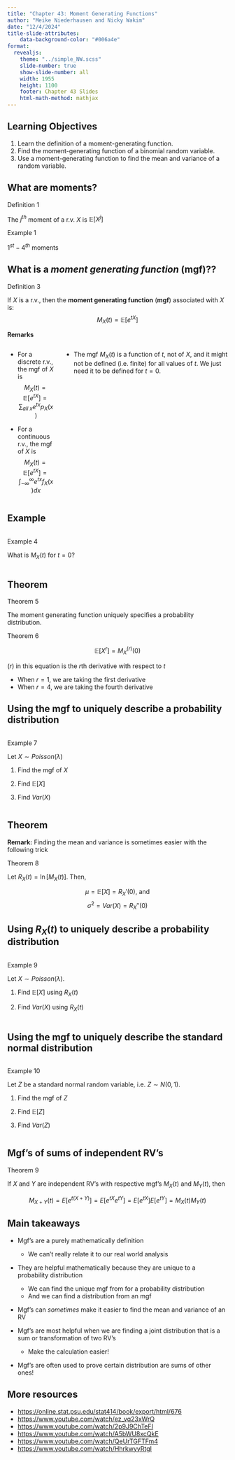 ```yaml
---
title: "Chapter 43: Moment Generating Functions"
author: "Meike Niederhausen and Nicky Wakim"
date: "12/4/2024"
title-slide-attributes:
    data-background-color: "#006a4e"
format: 
  revealjs:
    theme: "../simple_NW.scss"
    slide-number: true
    show-slide-number: all
    width: 1955
    height: 1100
    footer: Chapter 43 Slides
    html-math-method: mathjax
---
```


## Learning Objectives

1. Learn the definition of a moment-generating function.
2. Find the moment-generating function of a binomial random variable.
3. Use a moment-generating function to find the mean and variance of a random variable.


## What are moments?

::: definition
::: def-title
Definition 1
:::
::: def-cont
The $j^{th}$ moment of a r.v. $X$ is $\mathbb{E}[X^j]$
:::
:::

::: example
::: ex-title
Example 1
::: 
::: ex-cont
$1^{st}-4^{th}$ moments
:::
:::


## What is a *moment generating function* (mgf)??

::: definition
::: def-title
Definition 3
:::
::: def-cont
If $X$ is a r.v., then the **moment generating function**
(**mgf**) associated with $X$ is:
$$M_X(t)= \mathbb{E}[e^{tX}]$$
:::
:::

**Remarks**

::: columns
::: column
-   For a discrete r.v., the mgf of $X$ is
    $$M_X(t)= \mathbb{E}[e^{tX}]=\sum_{all \ x}e^{tx}p_X(x)$$

-   For a continuous r.v., the mgf of $X$ is
    $$M_X(t)= \mathbb{E}[e^{tX}]=\int_{-\infty}^{\infty}e^{tx}f_X(x)dx$$
:::
::: column
-   The mgf $M_X(t)$ is a function of $t$, not of $X$, and it might not
    be defined (i.e. finite) for all values of $t$. We just need it to
    be defined for $t=0$.
:::
:::

## Example 

::: columns
::: {.column width="30%"}
::: example
::: ex-title
Example 4
:::
::: ex-cont
What is $M_X(t)$ for $t=0$?
:::
:::
:::
:::

## Theorem 

::: theorem
::: thm-title
Theorem 5
:::
::: thm-cont
The moment generating function uniquely specifies a probability distribution.
:::
:::

::: theorem
::: thm-title
Theorem 6
:::
::: thm-cont
$$\mathbb{E}[X^r] = M_X^{(r)}(0)$$

$(r)$ in this equation is the $r$th derivative with respect to $t$
:::
:::

- When $r=1$, we are taking the first derivative
- When $r=4$, we are taking the fourth derivative

## Using the mgf to uniquely describe a probability distribution

::: columns
::: {.column width="30%"}
::: example
::: ex-title
Example 7
:::
::: ex-cont
Let $X \sim Poisson(\lambda)$

1.  Find the mgf of $X$

2.  Find $\mathbb{E}[X]$

3.  Find $Var(X)$
:::
:::

:::
:::


## Theorem

**Remark:** Finding the mean and variance is sometimes easier with the following
trick

::: theorem
::: thm-title
Theorem 8
:::
::: thm-cont
Let $R_X(t) = \ln[M_X(t)]$. Then, 

$$\mu = \mathbb{E}[X] = R_X'(0) \text{, and}$$
$$\sigma^2 = Var(X) = R_X''(0)$$
:::
:::


::: proof
:::


## Using $R_X(t)$ to uniquely describe a probability distribution

::: columns
::: {.column width="30%"}
::: example
::: ex-title
Example 9
:::
::: ex-cont
Let $X \sim Poisson(\lambda)$.

1.  Find $\mathbb{E}[X]$ using $R_X(t)$

2.  Find $Var(X)$ using $R_X(t)$
:::
:::
:::
:::

## Using the mgf to uniquely describe the standard normal distribution

::: columns
::: {.column width="30%"}
::: example
::: ex-title
Example 10
:::
::: ex-cont
Let $Z$ be a standard normal random variable, i.e.
$Z \sim N(0,1)$.

1.  Find the mgf of $Z$

2.  Find $\mathbb{E}[Z]$

3.  Find $Var(Z)$
:::
:::
:::
:::

## Mgf's of sums of independent RV's

::: theorem
::: thm-title
Theorem 9
:::
::: thm-cont
If $X$ and $Y$ are independent RV's with respective mgf's $M_X(t)$ and $M_Y(t)$, then

$$M_{X+Y}(t) = E[e^{t(X+Y)}] = E[e^{tX} e^{tY}] = E[e^{tX}]E[e^{tY}]=M_{X}(t)M_{Y}(t)$$
:::
:::

## Main takeaways

- Mgf's are a purely mathematically definition
  - We can't really relate it to our real world analysis
  
- They are helpful mathematically because they are unique to a probability distribution
  - We can find the unique mgf from for a probability distribution
  - And we can find a distribution from an mgf
  
- Mgf's can *sometimes* make it easier to find the mean and variance of an RV

- Mgf's are most helpful when we are finding a joint distribution that is a sum or transformation of two RV's
  - Make the calculation easier!

- Mgf's are often used to prove certain distribution are sums of other ones!
  
## More resources

- <https://online.stat.psu.edu/stat414/book/export/html/676>
- <https://www.youtube.com/watch/ez_vq23xWrQ>
- <https://www.youtube.com/watch/2p9J9ChTeFI>
- <https://www.youtube.com/watch/A5bWU8xcQkE>
- <https://www.youtube.com/watch/QeUrTGFTFm4>
- <https://www.youtube.com/watch/HhrkwyyRtgI>
